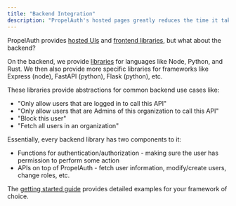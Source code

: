 ```yaml
---
title: "Backend Integration"
description: "PropelAuth's hosted pages greatly reduces the time it takes to integrate"
---
```


PropelAuth provides [hosted UIs](/overview/hosted-pages) and [frontend libraries](/overview/frontend-integration),
but what about the backend?

On the backend, we provide [libraries](/getting-started/frontend-integration) for languages like Node, Python, and Rust.
We then also provide more specific libraries for frameworks like Express (node), FastAPI (python), Flask (python), etc.

These libraries provide abstractions for common backend use cases like:
 - "Only allow users that are logged in to call this API"
 - "Only allow users that are Admins of this organization to call this API"
 - "Block this user"
 - "Fetch all users in an organization"

Essentially, every backend library has two components to it:
 - Functions for authentication/authorization - making sure the user has permission to perform some action
 - APIs on top of PropelAuth - fetch user information, modify/create users, change roles, etc.

The [getting started guide](/getting-started/quickstart-fe) provides detailed examples for your framework of choice.